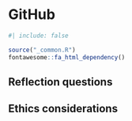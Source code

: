 # GitHub {#sec-github}


```r
#| include: false

source("_common.R")
fontawesome::fa_html_dependency()
```

## <i class="fas fa-lightbulb"></i> Reflection questions  



## <i class="fas fa-balance-scale"></i> Ethics considerations 


